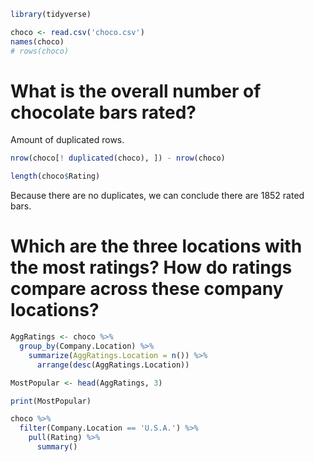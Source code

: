 ```r
library(tidyverse)

choco <- read.csv('choco.csv')
names(choco)
# rows(choco)
```



# What is the overall number of chocolate bars rated?


Amount of duplicated rows.

```r
nrow(choco[! duplicated(choco), ]) - nrow(choco)
```

```r
length(choco$Rating)
```

Because there are no duplicates, we can conclude there are 1852 rated bars.

# Which are the three locations with the most ratings? How do ratings compare across these company locations?

```r
AggRatings <- choco %>%
  group_by(Company.Location) %>%
    summarize(AggRatings.Location = n()) %>%
      arrange(desc(AggRatings.Location)) 

MostPopular <- head(AggRatings, 3)

print(MostPopular)

choco %>%
  filter(Company.Location == 'U.S.A.') %>%
    pull(Rating) %>%
      summary()
```

